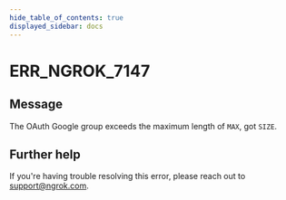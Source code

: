 ```yaml
---
hide_table_of_contents: true
displayed_sidebar: docs
---
```



# ERR_NGROK_7147

## Message

The OAuth Google group exceeds the maximum length of `MAX`, got `SIZE`.

<ErrorDetails error="err_ngrok_7147" />

## Further help

If you're having trouble resolving this error, please reach out to [support@ngrok.com](mailto:support@ngrok.com?subject=Help%20with%20ERR_NGROK_7147).
